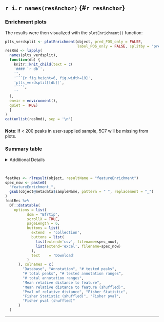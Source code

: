 ## `r i`. `r names(resAnchor)` {#`r resAnchor`}

### Enrichment plots {.tabset}

The results were then visualized with the `plotEnrichment()` function:

```r
plts_verdsplit <- plotEnrichment(object, pred_POS_only = FALSE,
                                 label_POS_only = FALSE, splitby = "prediction")
resRmd <- lapply(
  names(plts_verdsplit), 
  function(db) {
    knitr::knit_child(text = c(
    '#### `r db`',
    '',
    '```{r fig.height=6, fig.width=10}',
    'plts_verdsplit[[db]]',
    '```',
    ''
  ), 
  envir = environment(),  
  quiet = TRUE)
  }
)
cat(unlist(resRmd), sep = '\n')
```

### {-}

**Note**: If < 200 peaks in user-supplied sample, \u25C7 will be missing from plots.

### Summary table

<details>
<summary>Additional Details</summary>

Annotations were derived from a variety of sources and accessed using *RLHub* (unless custom annotations were supplied by the user). Detailed explanations of each database and type can be found [here](https://github.com/Bishop-Laboratory/RLBase-data#preliminary). The `valr` package was implemented to test the enrichment of these features within the supplied ranges for **`r object@metadata$sampleName`**.

</details>

<br>

```r
featRes <- rlresult(object, resultName = "featureEnrichment")
spec_now <- paste0(
  "featureEnrichment_",
  gsub(object@metadata$sampleName, pattern = " ", replacement = "_")
)
featRes %>%
  DT::datatable(
    options = list(
          dom = "Bfrtip", 
          scrollX = TRUE,
          pageLength = 6,
          buttons = list(
            extend  = 'collection',
            buttons = list(
              list(extend='csv', filename=spec_now),
              list(extend='excel', filename=spec_now)
            ),
            text    = 'Download'
          )
      ), colnames = c(
        "Database", "Annotation", "# tested peaks", 
        "# total peaks", "# tested annotation ranges", 
        "# total annotation ranges",
        "Mean relative distance to feature", 
        "Mean relative distance to feature (shuffled)", 
        "Pval of relative distance", "Fisher Statistic", 
        "Fisher Statistic (shuffled)", "Fisher pval", 
        "Fisher pval (shuffled)"
      )
  )
```


***
